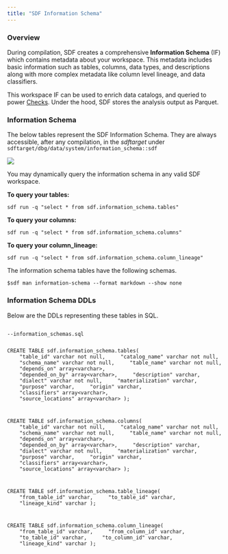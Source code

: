 ```yaml
---
title: "SDF Information Schema" 
---
```


### Overview
During compilation, SDF creates a comprehensive **Information Schema** (IF) which contains metadata 
about your workspace. This metadata includes basic information such as tables, columns, data types, and descriptions
along with more complex metadata like column level lineage, and data classifiers.

This workspace IF can be used to enrich data catalogs, and queried to power [Checks](/guide/data-quality/checks).
Under the hood, SDF stores the analysis output as Parquet. 
 
### Information Schema
The below tables represent the SDF Information Schema. They are always accessible, after any compilation, in the *sdftarget* under `sdftarget/dbg/data/system/information_schema::sdf`

<img src="https://cdn.sdf.com/docs/Information-schema-RD.png"/>

You may dynamically query the information schema in any valid SDF workspace. 

**To query your tables:**
``` shell
sdf run -q "select * from sdf.information_schema.tables" 
```
 
**To query your columns:**
``` shell
sdf run -q "select * from sdf.information_schema.columns" 
```

**To query your column_lineage:**
``` shell
sdf run -q "select * from sdf.information_schema.column_lineage" 
```

The information schema tables have the following schemas.
```shell
$sdf man information-schema --format markdown --show none
```

### Information Schema DDLs
Below are the DDLs representing these tables in SQL.

<div className="bg-[#0F1117] dark:bg-codeblock rounded-xl dark:ring-1 dark:ring-gray-800/50 relative">
<pre style={{ fontFamily: 'monospace', backgroundColor: 'transparent' }} className='language-sql'>
<code className='language-sql'>
--information_schemas.sql

CREATE&nbsp;TABLE&nbsp;sdf.information_schema.tables(
&nbsp;&nbsp;&nbsp;&nbsp;&quot;table_id&quot;&nbsp;varchar&nbsp;not&nbsp;null,
&nbsp;&nbsp;&nbsp;&nbsp;&quot;catalog_name&quot;&nbsp;varchar&nbsp;not&nbsp;null,
&nbsp;&nbsp;&nbsp;&nbsp;&quot;schema_name&quot;&nbsp;varchar&nbsp;not&nbsp;null,
&nbsp;&nbsp;&nbsp;&nbsp;&quot;table_name&quot;&nbsp;varchar&nbsp;not&nbsp;null,
&nbsp;&nbsp;&nbsp;&nbsp;&quot;depends_on&quot;&nbsp;array&lt;varchar&gt;,
&nbsp;&nbsp;&nbsp;&nbsp;&quot;depended_on_by&quot;&nbsp;array&lt;varchar&gt;,
&nbsp;&nbsp;&nbsp;&nbsp;&quot;description&quot;&nbsp;varchar,
&nbsp;&nbsp;&nbsp;&nbsp;&quot;dialect&quot;&nbsp;varchar&nbsp;not&nbsp;null,
&nbsp;&nbsp;&nbsp;&nbsp;&quot;materialization&quot;&nbsp;varchar,
&nbsp;&nbsp;&nbsp;&nbsp;&quot;purpose&quot;&nbsp;varchar,
&nbsp;&nbsp;&nbsp;&nbsp;&quot;origin&quot;&nbsp;varchar,
&nbsp;&nbsp;&nbsp;&nbsp;&quot;classifiers&quot;&nbsp;array&lt;varchar&gt;,
&nbsp;&nbsp;&nbsp;&nbsp;&quot;source_locations&quot;&nbsp;array&lt;varchar&gt;
);

CREATE&nbsp;TABLE&nbsp;sdf.information_schema.columns(
&nbsp;&nbsp;&nbsp;&nbsp;&quot;table_id&quot;&nbsp;varchar&nbsp;not&nbsp;null,
&nbsp;&nbsp;&nbsp;&nbsp;&quot;catalog_name&quot;&nbsp;varchar&nbsp;not&nbsp;null,
&nbsp;&nbsp;&nbsp;&nbsp;&quot;schema_name&quot;&nbsp;varchar&nbsp;not&nbsp;null,
&nbsp;&nbsp;&nbsp;&nbsp;&quot;table_name&quot;&nbsp;varchar&nbsp;not&nbsp;null,
&nbsp;&nbsp;&nbsp;&nbsp;&quot;depends_on&quot;&nbsp;array&lt;varchar&gt;,
&nbsp;&nbsp;&nbsp;&nbsp;&quot;depended_on_by&quot;&nbsp;array&lt;varchar&gt;,
&nbsp;&nbsp;&nbsp;&nbsp;&quot;description&quot;&nbsp;varchar,
&nbsp;&nbsp;&nbsp;&nbsp;&quot;dialect&quot;&nbsp;varchar&nbsp;not&nbsp;null,
&nbsp;&nbsp;&nbsp;&nbsp;&quot;materialization&quot;&nbsp;varchar,
&nbsp;&nbsp;&nbsp;&nbsp;&quot;purpose&quot;&nbsp;varchar,
&nbsp;&nbsp;&nbsp;&nbsp;&quot;origin&quot;&nbsp;varchar,
&nbsp;&nbsp;&nbsp;&nbsp;&quot;classifiers&quot;&nbsp;array&lt;varchar&gt;,
&nbsp;&nbsp;&nbsp;&nbsp;&quot;source_locations&quot;&nbsp;array&lt;varchar&gt;
);

CREATE&nbsp;TABLE&nbsp;sdf.information_schema.table_lineage(
&nbsp;&nbsp;&nbsp;&nbsp;&quot;from_table_id&quot;&nbsp;varchar,
&nbsp;&nbsp;&nbsp;&nbsp;&quot;to_table_id&quot;&nbsp;varchar,
&nbsp;&nbsp;&nbsp;&nbsp;&quot;lineage_kind&quot;&nbsp;varchar
);

CREATE&nbsp;TABLE&nbsp;sdf.information_schema.column_lineage(
&nbsp;&nbsp;&nbsp;&nbsp;&quot;from_table_id&quot;&nbsp;varchar,
&nbsp;&nbsp;&nbsp;&nbsp;&quot;from_column_id&quot;&nbsp;varchar,
&nbsp;&nbsp;&nbsp;&nbsp;&quot;to_table_id&quot;&nbsp;varchar,
&nbsp;&nbsp;&nbsp;&nbsp;&quot;to_column_id&quot;&nbsp;varchar,
&nbsp;&nbsp;&nbsp;&nbsp;&quot;lineage_kind&quot;&nbsp;varchar
);


</code>
</pre>
</div>
